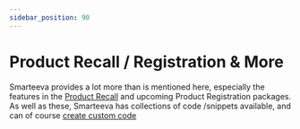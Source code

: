```yaml
---
sidebar_position: 90
---
```


# Product Recall / Registration & More

Smarteeva provides a lot more than is mentioned here, especially the features in the
[Product Recall](https://smarteeva.com/field-notification-management/) and upcoming Product Registration packages. As well as these, Smarteeva has collections of
code /snippets available, and can of course [create custom code](./tailored-configurations.mdx)
